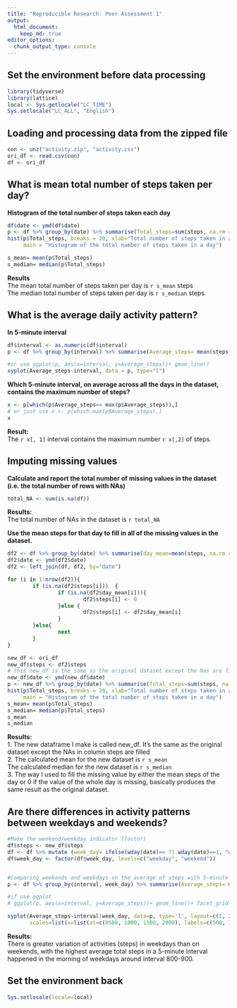 ```yaml
---
title: "Reproducible Research: Peer Assessment 1"
output: 
  html_document:
    keep_md: true
editor_options: 
  chunk_output_type: console
---
```



## Set the environment before data processing
```r
library(tidyverse)
library(lattice)
local <- Sys.getlocale("LC_TIME")
Sys.setlocale("LC_ALL", "English") 
```


## Loading and processing data from the zipped file
```r
con <- unz("activity.zip", "activity.csv")
ori_df <- read.csv(con)
df <- ori_df
```


## What is mean total number of steps taken per day?
**Histogram of the total number of steps taken each day**
```r
df$date <- ymd(df$date)
p <- df %>% group_by(date) %>% summarise(Total_steps=sum(steps, na.rm = T))
hist(p$Total_steps, breaks = 20, xlab="Total number of steps taken in a day", 
     main = "Histogram of the total number of steps taken in a day")

s_mean= mean(p$Total_steps)
s_median= median(p$Total_steps)
```
**Results**  
The mean total number of steps taken per day is `r s_mean` steps   
The median total number of steps taken per day is `r s_median` steps  

## What is the average daily activity pattern?
**In 5-minute interval**  
```r
df$interval <- as.numeric(df$interval)
p <- df %>% group_by(interval) %>% summarise(Average_steps= mean(steps, na.rm =TRUE))

#or use ggplot(p, aes(x=interval, y=Average_steps))+ geom_line()
xyplot(Average_steps~interval, data = p, type="l")
```

**Which 5-minute interval, on average across all the days in the dataset, contains the maximum number of steps?**  
```r
x <- p[which(p$Average_steps== max(p$Average_steps)),]
# or just use x <- p[which.max(p$Average_steps),]
x
```
**Result:**  
The `r x[, 1]` interval contains the maximum number `r x[,2]` of steps.

## Imputing missing values
**Calculate and report the total number of missing values in the dataset (i.e. the total number of rows with NAs)**  
```r
total_NA <- sum(is.na(df))

```
**Results:**  
The total number of NAs in the dataset is `r total_NA`

**Use the mean steps for that day to fill in all of the missing values in the dataset.**  

```r
df2 <- df %>% group_by(date) %>% summarise(day_mean=mean(steps, na.rm = TRUE))
df2$date <- ymd(df2$date)
df2 <- left_join(df, df2, by="date")

for (i in 1:nrow(df2)){
        if (is.na(df2$steps[i]))  {
                if (is.na(df2$day_mean[i])){
                        df2$steps[i] <- 0
                }else {
                        df2$steps[i] <- df2$day_mean[i]
                }
        }else{
                next
        }
}

new_df <- ori_df
new_df$steps <- df2$steps
# this new_df is the same as the original dataset except the Nas are filled
new_df$date <- ymd(new_df$date)
p <- new_df %>% group_by(date) %>% summarise(Total_steps=sum(steps, na.rm = T))
hist(p$Total_steps, breaks = 20, xlab="Total number of steps taken in a day", 
     main = "Histogram of the total number of steps taken in a day")
s_mean= mean(p$Total_steps)
s_median= median(p$Total_steps)
s_mean
s_median
```
**Results:**  
1. The new dataframe I make is called new_df. It's the same as the original dataset except the NAs in column steps are filled  
2. The calculated mean for the new dataset is `r s_mean`  
The calculated median for the new dataset is `r s_median`    
3. The way I used to fill the missing value by either the mean steps of the day or 0 if the value of the whole day is missing, basically produces the same result as the original dataset.  

## Are there differences in activity patterns between weekdays and weekends?

```r
#Make the weekend/weekday indicator (factor)
df$steps <- new_df$steps
df <- df %>% mutate (week_day= ifelse(wday(date)== 7| wday(date)==1, "weekend", "weekday"))
df$week_day <- factor(df$week_day, levels=c("weekday", "weekend"))


#Comparing weekends and weekdays on the average of steps with 5-minute interval
p <- df %>% group_by(interval, week_day) %>% summarise(Average_steps= mean(steps))

#if use ggplot
# ggplot(p, aes(x=interval, y=Average_steps))+ geom_line()+ facet_grid(week_day~.)

xyplot(Average_steps~interval|week_day, data=p, type='l', layout=c(1, 2),
       scales=list(x=list(at=c(0500, 1000, 1500, 2000), labels=c(500, 1000, 1500, 2000))))
```
  
**Results:**  
There is greater variation of activities (steps) in weekdays than on weekends, with
the highest average total steps in a 5-minute interval happened in the morning of weekdays around interval 800-900.  


## Set the environment back
```r
Sys.setlocale(locale=local)
```